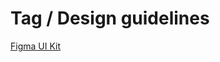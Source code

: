 
<Meta title="Components/Tag/Design guidelines" />

# Tag / Design guidelines

<div class="dummy-design-guidelines">
  <p class="dummy-paragraph">
    <a
      href="https://www.figma.com/file/noyY6dUMDYjmySpHcMjhkN/HDS-Product---Components?node-id=14264%3A34280"
      target="_blank"
      rel="noopener noreferrer"
    >
      Figma UI Kit
    </a>
  </p>
  <br />
  <img class="dummy-figma-docs" src={DesignGuidelines} alt="" role="none" />
</div>
